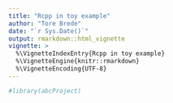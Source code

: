 ```yaml
---
title: "Rcpp in toy example"
author: "Tore Brede"
date: "`r Sys.Date()`"
output: rmarkdown::html_vignette
vignette: >
  %\VignetteIndexEntry{Rcpp in toy example}
  %\VignetteEngine{knitr::rmarkdown}
  %\VignetteEncoding{UTF-8}
---
```


```r
#library(abcProject)
```

